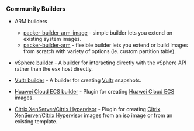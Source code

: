 ### Community Builders

- ARM builders

  - [packer-builder-arm-image](https://github.com/solo-io/packer-builder-arm-image) - simple builder lets you extend on existing system images.
  - [packer-builder-arm](https://github.com/mkaczanowski/packer-builder-arm) - flexible builder lets you extend or build images from scratch with variety of options (ie. custom partition table).

- [vSphere builder](https://github.com/jetbrains-infra/packer-builder-vsphere) -
  A builder for interacting directly with the vSphere API rather than the esx
  host directly.

- [Vultr builder](https://github.com/vultr/packer-builder-vultr) - A builder
  for creating [Vultr](https://www.vultr.com/) snapshots.

- [Huawei Cloud ECS builder](https://github.com/huaweicloud/packer-builder-huaweicloud-ecs) - Plugin for creating [Huawei Cloud ECS](https://www.huaweicloud.com/intl/en-us/) images.

- [Citrix XenServer/Citrix Hypervisor](https://github.com/xenserver/packer-builder-xenserver) - Plugin for creating [Citrix XenServer/Citrix Hypervisor](https://xenserver.org/) images from an iso image or from an existing template.
